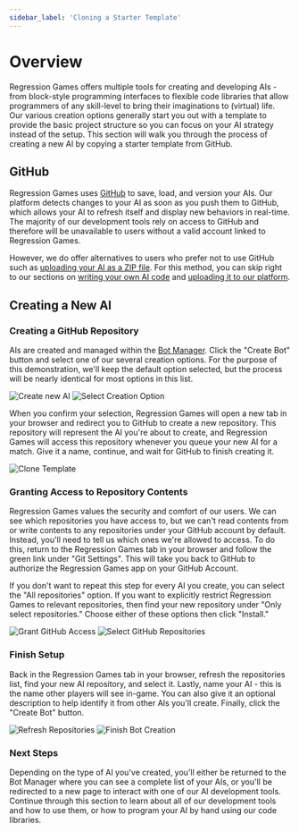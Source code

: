 ```yaml
---
sidebar_label: 'Cloning a Starter Template'
---
```


# Overview

Regression Games offers multiple tools for creating and developing AIs - from block-style programming interfaces
to flexible code libraries that allow programmers of any skill-level to bring their imaginations to (virtual) life.
Our various creation options generally start you out with a template to provide the basic project structure so you can focus on your AI strategy instead of the setup.
This section will walk you through the process of creating a new AI by copying a starter template from GitHub.

## GitHub

Regression Games uses [GitHub](https://github.com/) to save, load, and version your AIs.
Our platform detects changes to your AI as soon as you push them to GitHub, which allows your AI to refresh itself and display new behaviors in real-time.
The majority of our development tools rely on access to GitHub and therefore will be unavailable to users without a valid account linked to Regression Games.

However, we do offer alternatives to users who prefer not to use GitHub such as [uploading your AI as a ZIP file](./coding/upload-zip).
For this method, you can skip right to our sections on [writing your own AI code](./coding/dev-requirements#developing-ais-without-git) and [uploading it to our platform](./coding/upload-zip).

## Creating a New AI

### Creating a GitHub Repository

AIs are created and managed within the [Bot Manager](https://play.regression.gg/bots). Click the "Create Bot" button and select one of our several creation options.
For the purpose of this demonstration, we'll keep the default option selected, but the process will be nearly identical for most options in this list.

![Create new AI](./img/create-bot-button.png)
![Select Creation Option](./img/bot-creation-options.png)

When you confirm your selection, Regression Games will open a new tab in your browser and redirect you to GitHub to create a new repository.
This repository will represent the AI you're about to create, and Regression Games will access this repository whenever you queue your new AI for a match.
Give it a name, continue, and wait for GitHub to finish creating it.

![Clone Template](./img/github/clone-template.png)

### Granting Access to Repository Contents

Regression Games values the security and comfort of our users.
We can see which repositories you have access to, but we can't read contents from or write contents to any repositories under your GitHub account by default.
Instead, you'll need to tell us which ones we're allowed to access.
To do this, return to the Regression Games tab in your browser and follow the green link under "Git Settings".
This will take you back to GitHub to authorize the Regression Games app on your GitHub Account.

If you don't want to repeat this step for every AI you create, you can select the "All repositories" option.
If you want to explicitly restrict Regression Games to relevant repositories, then find your new repository under "Only select repositories."
Choose either of these options then click "Install."

![Grant GitHub Access](./img/github/install-github-app.png)
![Select GitHub Repositories](./img/github/select-repositories.png)

### Finish Setup

Back in the Regression Games tab in your browser, refresh the repositories list, find your new AI repository, and select it.
Lastly, name your AI - this is the name other players will see in-game. You can also give it an optional description to help identify it from other AIs you'll create.
Finally, click the "Create Bot" button.

![Refresh Repositories](./img/github/refresh-repositories.png)
![Finish Bot Creation](./img/finish-creating-bot.png)

### Next Steps

Depending on the type of AI you've created, you'll either be returned to the Bot Manager where you can see a complete list of your AIs,
or you'll be redirected to a new page to interact with one of our AI development tools.
Continue through this section to learn about all of our development tools and how to use them, or how to program your AI by hand using our code libraries.
